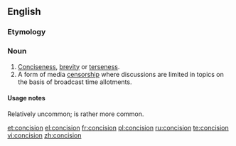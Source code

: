 ==English==
===Etymology===
{{suffix|concise|ion|t2=the state of being}}

===Noun===
{{en-noun|-}}

# [[conciseness|Conciseness]], [[brevity]] or [[terseness]].
# A form of media [[censorship]] where discussions are limited in topics on the basis of broadcast time allotments.

====Usage notes====
Relatively uncommon; {{term|brevity}} is rather more common.

[[et:concision]]
[[el:concision]]
[[fr:concision]]
[[pl:concision]]
[[ru:concision]]
[[te:concision]]
[[vi:concision]]
[[zh:concision]]